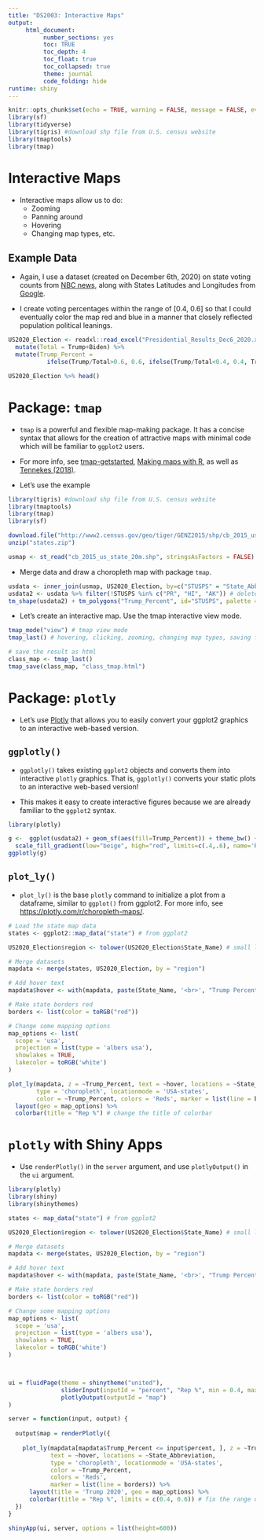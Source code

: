 ```yaml
---
title: "DS2003: Interactive Maps"
output:
     html_document:
          number_sections: yes
          toc: TRUE
          toc_depth: 4
          toc_float: true
          toc_collapsed: true
          theme: journal
          code_folding: hide
runtime: shiny          
---
```


```r
knitr::opts_chunk$set(echo = TRUE, warning = FALSE, message = FALSE, eval=FALSE)
library(sf)
library(tidyverse)
library(tigris) #download shp file from U.S. census website
library(tmaptools)
library(tmap)
```

# Interactive Maps

- Interactive maps allow us to do:
     - Zooming
     - Panning around
     - Hovering
     - Changing map types, etc.


## Example Data

- Again, I use a dataset (created on December 6th, 2020) on state voting counts from 
[NBC news](https://www.nbcnews.com/politics/2020-elections/president-results),
along with States Latitudes and Longitudes from 
[Google](https://developers.google.com/public-data/docs/canonical/states_csv).

- I create voting percentages within the range of [0.4, 0.6] so that I could eventually color the map red and blue in a manner that closely reflected population political leanings.


```r
US2020_Election <- readxl::read_excel("Presidential_Results_Dec6_2020.xlsx") %>%
  mutate(Total = Trump+Biden) %>%
  mutate(Trump_Percent = 
           ifelse(Trump/Total>0.6, 0.6, ifelse(Trump/Total<0.4, 0.4, Trump/Total)))

US2020_Election %>% head()
```


# Package: `tmap`

- `tmap` is a powerful and flexible map-making package. It has a concise syntax that allows for the creation of attractive maps with minimal code which will be familiar to `ggplot2` users. 

- For more info, see [tmap-getstarted](https://cran.r-project.org/web/packages/tmap/vignettes/tmap-getstarted.html), [Making maps with R](https://geocompr.robinlovelace.net/adv-map.html#fig:tmshape), as well as [Tennekes (2018)](https://www.jstatsoft.org/article/view/v084i06).

- Let's use the example 
  
```r
library(tigris) #download shp file from U.S. census website
library(tmaptools)
library(tmap)
library(sf)

download.file("http://www2.census.gov/geo/tiger/GENZ2015/shp/cb_2015_us_state_20m.zip", destfile = "states.zip")
unzip("states.zip")
```

```r
usmap <- st_read("cb_2015_us_state_20m.shp", stringsAsFactors = FALSE)
```

- Merge data and draw a choropleth map with package `tmap`.

```r
usdata <- inner_join(usmap, US2020_Election, by=c("STUSPS" = "State_Abbreviation"))
usdata2 <- usdata %>% filter(!STUSPS %in% c("PR", "HI", "AK")) # delete Puerto Rico, Hawaii, and Alaska
tm_shape(usdata2) + tm_polygons("Trump_Percent", id="STUSPS", palette = "Reds", title = "Rep %")
```

- Let's create an interactive map. Use the tmap interactive view mode.

```r
tmap_mode("view") # tmap view mode
tmap_last() # hovering, clicking, zooming, changing map types, saving files

# save the result as html
class_map <- tmap_last()
tmap_save(class_map, "class_tmap.html") 
```

# Package: `plotly`

- Let's use [Plotly](https://plot.ly/r/) that allows you to easily convert your ggplot2 graphics to an interactive web-based version. 

## `ggplotly()`

- `ggplotly()` takes existing `ggplot2` objects and converts them into interactive `plotly` graphics. That is, `ggplotly()` converts your static plots to an interactive web-based version!

- This makes it easy to create interactive figures because we are already familiar to the `ggplot2` syntax. 

```r
library(plotly)

g <-  ggplot(usdata2) + geom_sf(aes(fill=Trump_Percent)) + theme_bw() +
  scale_fill_gradient(low="beige", high="red", limits=c(.4,.6), name='Rep %')
ggplotly(g)
```

## `plot_ly()`

- `plot_ly()` is the base `plotly` command to initialize a plot from a dataframe, similar to `ggplot()` from ggplot2. For more info, see [https://plotly.com/r/choropleth-maps/](https://plotly.com/r/choropleth-maps/).

```r
# Load the state map data 
states <- ggplot2::map_data("state") # from ggplot2

US2020_Election$region <- tolower(US2020_Election$State_Name) # small letters

# Merge datasets
mapdata <- merge(states, US2020_Election, by = "region")

# Add hover text
mapdata$hover <- with(mapdata, paste(State_Name, '<br>', "Trump Percent:", format(round(Trump_Percent, 2), 2)))

# Make state borders red
borders <- list(color = toRGB("red"))

# Change some mapping options
map_options <- list(
  scope = 'usa',
  projection = list(type = 'albers usa'),
  showlakes = TRUE,
  lakecolor = toRGB('white')
)

plot_ly(mapdata, z = ~Trump_Percent, text = ~hover, locations = ~State_Abbreviation, 
        type = 'choropleth', locationmode = 'USA-states', 
        color = ~Trump_Percent, colors = 'Reds', marker = list(line = borders)) %>%
  layout(geo = map_options) %>% 
  colorbar(title = "Rep %") # change the title of colorbar
```

# `plotly` with Shiny Apps

- Use `renderPlotly()` in the `server` argument, and use `plotlyOutput()` in the `ui` argument.

```r
library(plotly)
library(shiny)
library(shinythemes)

states <- map_data("state") # from ggplot2

US2020_Election$region <- tolower(US2020_Election$State_Name) # small letters

# Merge datasets
mapdata <- merge(states, US2020_Election, by = "region")

# Add hover text
mapdata$hover <- with(mapdata, paste(State_Name, '<br>', "Trump Percent:", format(round(Trump_Percent, 2), 2)))

# Make state borders red
borders <- list(color = toRGB("red"))

# Change some mapping options
map_options <- list(
  scope = 'usa',
  projection = list(type = 'albers usa'),
  showlakes = TRUE,
  lakecolor = toRGB('white')
)



ui = fluidPage(theme = shinytheme("united"),
               sliderInput(inputId = "percent", "Rep %", min = 0.4, max = 0.6, step = 0.05, value = 0.5),
               plotlyOutput(outputId = "map")
)

server = function(input, output) {
  
  output$map = renderPlotly({
    
    plot_ly(mapdata[mapdata$Trump_Percent <= input$percent, ], z = ~Trump_Percent, 
            text = ~hover, locations = ~State_Abbreviation, 
            type = 'choropleth', locationmode = 'USA-states', 
            color = ~Trump_Percent, 
            colors = 'Reds', 
            marker = list(line = borders)) %>%
      layout(title = 'Trump 2020', geo = map_options) %>% 
      colorbar(title = "Rep %", limits = c(0.4, 0.6)) # fix the range of colorbar
  })
}

shinyApp(ui, server, options = list(height=600))       
```


